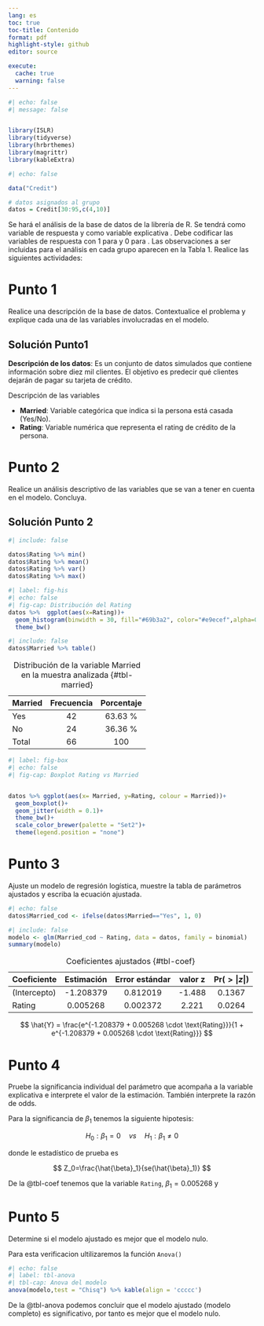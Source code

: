 ```yaml
---
lang: es
toc: true
toc-title: Contenido
format: pdf
highlight-style: github
editor: source

execute: 
  cache: true
  warning: false
---
```


\begin{titlepage}
    \begin{center}
        {\LARGE \textbf{Universidad Nacional De Colombia}} \\
        
        \vspace{4mm}
        
        {\Large \textbf{Sede Medellín}}
        \vspace{0.3cm}
        \begin{figure}[h]
            \centering
        \includegraphics[height=5cm]{logo.jpg}
        \end{figure}
    
    \vspace{1mm}
    
    {\LARGE \textbf{Facultad de Ciencias}}
    \vspace{5mm}
    
    {\Large Departamento de Estadística}
    \vspace{1.4cm}

    {\LARGE\textbf{Taller 4}}
    \vspace{1.4cm}    
    
    {\Large \textbf{Daniel Felipe Villa Rengifo}}
    \vspace{4mm}
    
    {\Large \textbf{Luis David Hernández Pérez}}
    \vspace{4mm}
    
    {\Large \textbf{Juan Gabriel Carvajal Negrete}}
    \vspace{1.4cm}
    
    {\Large Modelos de Regresión}
    \vspace{1cm}
    
    {\Large\textbf{Febrero, 2025}}

    \end{center}
\end{titlepage}

<!-- ======================================================================== -->

```r
#| echo: false
#| message: false


library(ISLR)
library(tidyverse)
library(hrbrthemes)
library(magrittr)
library(kableExtra)
```

```r
#| echo: false

data("Credit")

# datos asignados al grupo
datos = Credit[30:95,c(4,10)]
```

Se hará el análisis de la base de datos \textbf{Credit} de la librería \textbf{ISLR} de R. Se tendrá como variable de respuesta \texttt{Married} y como variable explicativa \texttt{Rating}. Debe codificar las variables de respuesta con 1 para \texttt{Yes} y 0 para \texttt{No}. Las observaciones a ser incluidas para el análisis en cada grupo aparecen en la Tabla 1. Realice las siguientes actividades:

# Punto 1

Realice una descripción de la base de datos. Contextualice el problema y explique cada una de las variables involucradas en el modelo.

## Solución Punto1

**Descripción de los datos**: Es un conjunto de datos simulados que contiene información sobre diez mil clientes. El objetivo es predecir qué clientes dejarán de pagar su tarjeta de crédito.

Descripción de las variables

-   **Married**: Variable categórica que indica si la persona está casada (Yes/No).
-   **Rating**: Variable numérica que representa el rating de crédito de la persona.

# Punto 2

Realice un análisis descriptivo de las variables que se van a tener en cuenta en el modelo. Concluya.

## Solución Punto 2

```r
#| include: false

datos$Rating %>% min()
datos$Rating %>% mean()
datos$Rating %>% var()
datos$Rating %>% max()
```

```r
#| label: fig-his
#| echo: false
#| fig-cap: Distribución del Rating
datos %>%  ggplot(aes(x=Rating))+
  geom_histogram(binwidth = 30, fill="#69b3a2", color="#e9ecef",alpha=0.9)+
  theme_bw()
```

```r
#| include: false
datos$Married %>% table()
```

| Married | Frecuencia | Porcentaje |
|---------|:----------:|:----------:|
| Yes     |     42     |  63.63 %   |
| No      |     24     |  36.36 %   |
| Total   |     66     |    100     |


: Distribución de la variable Married en la muestra analizada {#tbl-married}

```r
#| label: fig-box
#| echo: false
#| fig-cap: Boxplot Rating vs Married


datos %>% ggplot(aes(x= Married, y=Rating, colour = Married))+
  geom_boxplot()+
  geom_jitter(width = 0.1)+
  theme_bw()+
  scale_color_brewer(palette = "Set2")+
  theme(legend.position = "none")
```

# Punto 3

Ajuste un modelo de regresión logística, muestre la tabla de parámetros ajustados y escriba la ecuación ajustada.

```r
#| echo: false
datos$Married_cod <- ifelse(datos$Married=="Yes", 1, 0)
```

```r
#| include: false
modelo <- glm(Married_cod ~ Rating, data = datos, family = binomial)
summary(modelo)
```

| Coeficiente  | Estimación | Error estándar | valor z | Pr($>|z|$) |
|--------------|:----------:|:--------------:|:-------:|:----------:|
| (Intercepto) | -1.208379  |    0.812019    | -1.488  |   0.1367   |
| Rating       |  0.005268  |    0.002372    |  2.221  |   0.0264   |

: Coeficientes ajustados {#tbl-coef}

$$
\hat{Y} = \frac{e^{-1.208379 + 0.005268 \cdot \text{Rating}}}{1 + e^{-1.208379 + 0.005268 \cdot \text{Rating}}}
$$

# Punto 4

Pruebe la significancia individual del parámetro que acompaña a la variable explicativa e interprete el valor de la estimación. También interprete la razón de odds.

Para la significancia de $\beta_1$ tenemos la siguiente hipotesis:

$$
H_0:\beta_1=0 \quad vs \quad H_1:\beta_1 \neq0
$$

donde le estadístico de prueba es

$$
Z_0=\frac{\hat{\beta}_1}{se(\hat{\beta}_1)}
$$

De la @tbl-coef tenemos que la variable `Rating`, $\beta_1 = 0.005268$ y

\newpage

# Punto 5

Determine si el modelo ajustado es mejor que el modelo nulo.

Para esta verificacion ultilizaremos la función `Anova()`

```r
#| echo: false
#| label: tbl-anova
#| tbl-cap: Anova del modelo
anova(modelo,test = "Chisq") %>% kable(align = 'ccccc')
```

De la @tbl-anova podemos concluir que el modelo ajustado (modelo completo) es significativo, por tanto es mejor que el modelo nulo.
